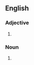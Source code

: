 {{also|oldfashioned|old-fashioned}}

==English==

===Adjective===
{{en-adj}}

# {{alternative spelling of|en|old-fashioned}}

===Noun===
{{en-noun}}

# {{alternative form of|en|old-fashioned}}